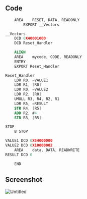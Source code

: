 ## Code

```nasm
	AREA	RESET, DATA, READONLY
		EXPORT __Vectors

__Vectors
	DCD 0X40001000
	DCD Reset_Handler

	ALIGN
	AREA	mycode, CODE, READONLY
	ENTRY
	EXPORT Reset_Handler

Reset_Handler
	LDR R0, =VALUE1
	LDR R1, [R0]
	LDR R0, =VALUE2
	LDR R2, [R0]
	UMULL R3, R4, R2, R1
	LDR R5, =RESULT
	STR R4, [R5]
	ADD R2, #4
	STR R3, [R5]

STOP
	B STOP

VALUE1 DCD 0X54000000
VALUE2 DCD 0X10000002
	AREA	data, DATA, READWRITE
RESULT DCD 0

	END
```

## Screenshot

![Untitled](https://prod-files-secure.s3.us-west-2.amazonaws.com/da3a4f3a-a694-4c1d-bcb4-b25d50a7db8e/edb4b00f-af30-4c1e-9216-997000f8b2b0/Untitled.png)
